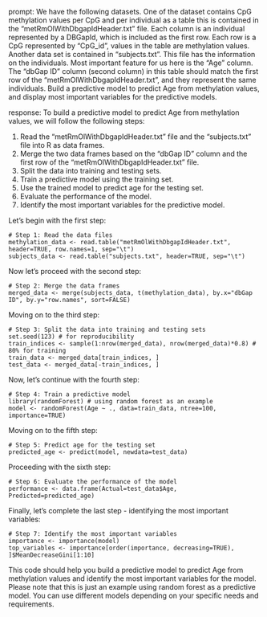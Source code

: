 prompt:
We have the following datasets. One of the dataset contains CpG methylation values per CpG and per individual as a table this is contained in the “metRmOlWithDbgapIdHeader.txt” file. Each column is an individual represented by a DBGapId, which is included as the first row. Each row is a CpG represented by "CpG_id", values in the table are methylation values. Another data set is contained in “subjects.txt”. This file has the information on the individuals. Most important feature for us here is the "Age" column. The "dbGap ID" column (second column) in this table should match the first row of the "metRmOlWithDbgapIdHeader.txt", and they represent the same individuals. Build a predictive model to predict Age from methylation values, and display most important variables for the predictive models. 

response:
To build a predictive model to predict Age from methylation values, we will follow the following steps:

1. Read the "metRmOlWithDbgapIdHeader.txt" file and the "subjects.txt" file into R as data frames.
2. Merge the two data frames based on the "dbGap ID" column and the first row of the "metRmOlWithDbgapIdHeader.txt" file.
3. Split the data into training and testing sets.
4. Train a predictive model using the training set.
5. Use the trained model to predict age for the testing set.
6. Evaluate the performance of the model.
7. Identify the most important variables for the predictive model.

Let's begin with the first step:

```
# Step 1: Read the data files
methylation_data <- read.table("metRmOlWithDbgapIdHeader.txt", header=TRUE, row.names=1, sep="\t")
subjects_data <- read.table("subjects.txt", header=TRUE, sep="\t")

```

Now let's proceed with the second step:

```
# Step 2: Merge the data frames
merged_data <- merge(subjects_data, t(methylation_data), by.x="dbGap ID", by.y="row.names", sort=FALSE)

```

Moving on to the third step:

```
# Step 3: Split the data into training and testing sets
set.seed(123) # for reproducibility
train_indices <- sample(1:nrow(merged_data), nrow(merged_data)*0.8) # 80% for training
train_data <- merged_data[train_indices, ]
test_data <- merged_data[-train_indices, ]

```

Now, let's continue with the fourth step:

```
# Step 4: Train a predictive model
library(randomForest) # using random forest as an example
model <- randomForest(Age ~ ., data=train_data, ntree=100, importance=TRUE)

```

Moving on to the fifth step:

```
# Step 5: Predict age for the testing set
predicted_age <- predict(model, newdata=test_data)
```

Proceeding with the sixth step:

```
# Step 6: Evaluate the performance of the model
performance <- data.frame(Actual=test_data$Age, Predicted=predicted_age)
```

Finally, let's complete the last step - identifying the most important variables:

```
# Step 7: Identify the most important variables
importance <- importance(model)
top_variables <- importance[order(importance, decreasing=TRUE), ]$MeanDecreaseGini[1:10]
```

This code should help you build a predictive model to predict Age from methylation values and identify the most important variables for the model. Please note that this is just an example using random forest as a predictive model. You can use different models depending on your specific needs and requirements.
